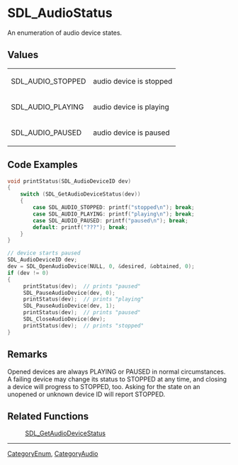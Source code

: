 
= SDL_AudioStatus =
An enumeration of audio device states.


== Values ==
{|
|SDL_AUDIO_STOPPED
|audio device is stopped
|-
|SDL_AUDIO_PLAYING
|audio device is playing
|-
|SDL_AUDIO_PAUSED
|audio device is paused
|}

== Code Examples ==
<syntaxhighlight lang='c++'>
void printStatus(SDL_AudioDeviceID dev)
{
    switch (SDL_GetAudioDeviceStatus(dev))
    {
        case SDL_AUDIO_STOPPED: printf("stopped\n"); break;
        case SDL_AUDIO_PLAYING: printf("playing\n"); break;
        case SDL_AUDIO_PAUSED: printf("paused\n"); break;
        default: printf("???"); break;
    }
}

// device starts paused
SDL_AudioDeviceID dev;
dev = SDL_OpenAudioDevice(NULL, 0, &desired, &obtained, 0);  
if (dev != 0)
{
     printStatus(dev);  // prints "paused"
     SDL_PauseAudioDevice(dev, 0);
     printStatus(dev);  // prints "playing"
     SDL_PauseAudioDevice(dev, 1);
     printStatus(dev);  // prints "paused"
     SDL_CloseAudioDevice(dev);
     printStatus(dev);  // prints "stopped"
}
</syntaxhighlight>

== Remarks ==
Opened devices are always PLAYING or PAUSED in normal circumstances. A failing device may change its status to STOPPED at any time, and closing a device will progress to STOPPED, too. Asking for the state on an unopened or unknown device ID will report STOPPED.

== Related Functions ==
:[[SDL_GetAudioDeviceStatus]]

----
[[CategoryEnum]], [[CategoryAudio]]
